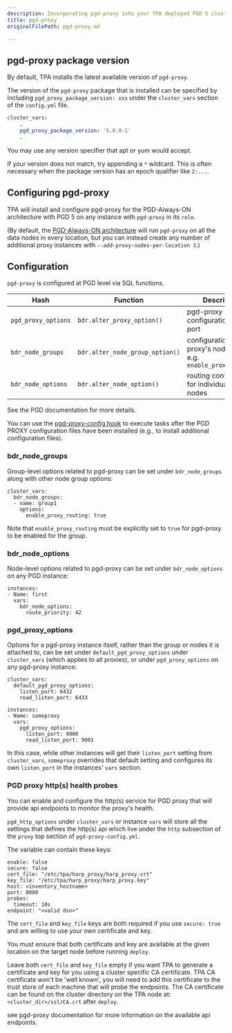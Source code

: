 ```yaml
---
description: Incorporating pgd-proxy into your TPA deployed PGD 5 cluster.
title: pgd-proxy
originalFilePath: pgd-proxy.md

---
```


## pgd-proxy package version

By default, TPA installs the latest available version of `pgd-proxy`.

The version of the `pgd-proxy` package that is installed can be specified 
by including `pgd_proxy_package_version: xxx` under the `cluster_vars` 
section of the `config.yml` file.

```yaml
cluster_vars:
    …
    pgd_proxy_package_version: '5.0.0-1'
    …
```

You may use any version specifier that apt or yum would accept.

If your version does not match, try appending a `*` wildcard. This
is often necessary when the package version has an epoch qualifier
like `2:...`.

## Configuring pgd-proxy

TPA will install and configure pgd-proxy for the PGD-Always-ON
architecture with PGD 5 on any instance with `pgd-proxy` in its `role`.

(By default, the [PGD-Always-ON architecture](../architecture-PGD-Always-ON/)
will run `pgd-proxy` on all the data nodes in every location, but you
can instead create any number of additional proxy instances with
`--add-proxy-nodes-per-location 3`.)

## Configuration

`pgd-proxy` is configured at PGD level via SQL functions.

| Hash                | Function                        | Description                                                           |
| ------------------- | ------------------------------- | --------------------------------------------------------------------- |
| `pgd_proxy_options` | `bdr.alter_proxy_option()`      | pgd-proxy configuration, e.g. port                                    |
| `bdr_node_groups`   | `bdr.alter_node_group_option()` | configuration for the proxy's node group, e.g. `enable_proxy_routing` |
| `bdr_node_options`  | `bdr.alter_node_option()`       | routing configuration for individual PGD nodes                        |

See the PGD documentation for more details.

You can use the
[pgd-proxy-config hook](../tpaexec-hooks/#pgd-proxy-config)
to execute tasks after the PGD PROXY configuration files have been
installed (e.g., to install additional configuration files).

### bdr_node_groups

Group-level options related to pgd-proxy can be set under
`bdr_node_groups` along with other node group options:

```
cluster_vars:
  bdr_node_groups:
  - name: group1
    options:
      enable_proxy_routing: true
```

Note that `enable_proxy_routing` must be explicitly set to `true` for pgd-proxy to be enabled for the group.

### bdr_node_options

Node-level options related to pgd-proxy can be set under
`bdr_node_options` on any PGD instance:

```
instances:
- Name: first
  vars:
    bdr_node_options:
      route_priority: 42
```

### pgd_proxy_options

Options for a pgd-proxy instance itself, rather than the group or nodes
it is attached to, can be set under `default_pgd_proxy_options` under
`cluster_vars` (which applies to all proxies), or under
`pgd_proxy_options` on any pgd-proxy instance:

```
cluster_vars:
  default_pgd_proxy_options:
    listen_port: 6432
    read_listen_port: 6433

instances:
- Name: someproxy
  vars:
    pgd_proxy_options:
      listen_port: 9000
      read_listen_port: 9001
```

In this case, while other instances will get their `listen_port` setting from
`cluster_vars`, `someproxy` overrides that default setting and configures its 
own `listen_port` in the instances' `vars` section.

### PGD proxy http(s) health probes

You can enable and configure the http(s) service for PGD proxy that will
provide api endpoints to monitor the proxy's health.

`pgd_http_options` under `cluster_vars` or instance `vars` will store
all the settings that defines the http(s) api which live under the `http`
subsection of the `proxy` top section of `pgd-proxy-config.yml`.

The variable can contain these keys:

```
enable: false
secure: false
cert_file: "/etc/tpa/harp_proxy/harp_proxy.crt"
key_file: "/etc/tpa/harp_proxy/harp_proxy.key"
host: <inventory_hostname>
port: 8080
probes:
  timeout: 10s
endpoint: "<valid dsn>"
```

The `cert_file` and `key_file` keys are both required if you use `secure: true`
and are willing to use your own certificate and key.

You must ensure that both certificate and key are available at the given
location on the target node before running `deploy`.

Leave both `cert_file` and `key_file` empty if you want TPA to generate a
certificate and key for you using a cluster specific CA certificate.
TPA CA certificate won't be 'well known', you will need to add this certificate
to the trust store of each machine that will probe the endpoints.
The CA certificate can be found on the cluster directory on the TPA node at:
`<cluster_dir>/ssl/CA.crt` after `deploy`.

see pgd-proxy documentation for more information on the available api endpoints.
